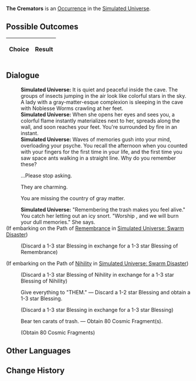 {{Simulated Universe Event Infobox
|title         = The Cremators
|image         = Random Event Normal.png
|type          =
|domains_su    = Occurrence
|domains_ext   = Occurrence
|domains_swarm = 
|domains_gng   = 
|requirements  =
|prev          = 
|next          = 
|indexRewards  =
|characters    = Fuli
}}
'''The Cremators''' is an [[Simulated Universe/Occurrence|Occurrence]] in the [[Simulated Universe]].

==Possible Outcomes==
{| class="article-table"
!Choice
!Result

|}

<!--
==Gameplay Notes==

-->
==Dialogue==
{{Dialogue Start}}
:'''Simulated Universe:''' It is quiet and peaceful inside the cave. The groups of insects jumping in the air look like colorful stars in the sky. A lady with a gray-matter-esque complexion is sleeping in the cave with Noblesse Worms crawling at her feet.
:'''Simulated Universe:''' When she opens her eyes and sees you, a colorful flame instantly materializes next to her, spreads along the wall, and soon reaches your feet. You're surrounded by fire in an instant.
:'''Simulated Universe:''' Waves of memories gush into your mind, overloading your psyche. You recall the afternoon when you counted with your fingers for the first time in your life, and the first time you saw space ants walking in a straight line. Why do you remember these?
:{{DIcon|Arrow}} ...Please stop asking.
:{{DIcon|Arrow}} They are charming.
:{{DIcon|Arrow}} You are missing the country of gray matter.
:'''Simulated Universe:''' "Remembering the trash makes you feel alive." You catch her letting out an icy snort. "Worship {{Rubi| [[Fuli]] |the Aeon of Remembrance}}, and we will burn your dull memories." She says.
;(If embarking on the Path of [[Simulated Universe/Paths#Remembrance|Remembrance]] in [[Simulated Universe: Swarm Disaster]])
:{{SU Special Dialogue|Remembrance|Worship the Aeon of Remembrance.|Discard a 1-2 star Blessing and obtain 1 Blessing of Remembrance.}}
:;(Discard a 1-3 star Blessing in exchange for a 1-3 star Blessing of Remembrance)
;(If embarking on the Path of [[Simulated Universe/Paths#Nihility|Nihility]] in [[Simulated Universe: Swarm Disaster]])
:{{SU Special Dialogue|Nihility|Burn the memories you long to forget.|Discard 1 Blessing of Nihility and select 1 Blessing of Nihility.}}
:;(Discard a 1-3 star Blessing of Nihility in exchange for a 1-3 star Blessing of Nihility)
:{{DIcon|Star}} Give everything to "THEM." &mdash; Discard a 1-2 star Blessing and obtain a 1-3 star Blessing.
:;(Discard a 1-3 star Blessing in exchange for a 1-3 star Blessing)
:{{DIcon|Star}} Bear ten carats of trash. &mdash; Obtain 80 Cosmic Fragment(s).
:;(Obtain 80 Cosmic Fragments)
{{Dialogue End}}

==Other Languages==
{{Other Languages
|en   = The Cremators
|zhs  = 焚化工
|zht  = 焚化工
|ja   = {{Rubi|焼却人|しょうきゃくにん}}
|ko   = 소각공
|es   = Incineradores
|fr   = Les Crémateurs
|ru   = Крематоры
|th   = The Cremator
|vi   = Người Hỏa Táng
|de   = Die Krematoren
|id   = The Cremator
|pt   = Os Cremadores
}}

==Change History==
{{Change History|1.3}}
